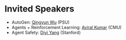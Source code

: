 # Invited Speakers

- AutoGen: [Qingyun Wu](https://qingyun-wu.github.io/) (PSU)
- Agents + Reinforcement Learning: [Aviral Kumar](https://aviralkumar2907.github.io/) (CMU)
- Agent Safety: [Diyi Yang](https://cs.stanford.edu/~diyiy/) (Stanford)
